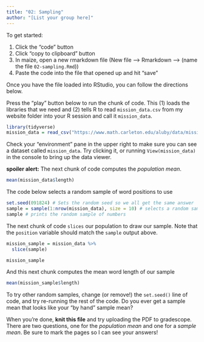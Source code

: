 ```yaml
---
title: "02: Sampling"
author: "[List your group here]"
---
```


To get started: 

1. Click the "code" button
2. Click "copy to clipboard" button
3. In maize, open a new rmarkdown file (New file --> Rmarkdown --> (name the file `02-sampling.Rmd`))
4. Paste the code into the file that opened up and hit "save"

Once you have the file loaded into RStudio, you can follow the directions below.

Press the "play" button below to run the chunk of code. This (1) loads the libraries that we need and (2) tells R to read `mission_data.csv` from my website folder into your R session and call it `mission_data`. 

```r
library(tidyverse)
mission_data = read_csv("https://www.math.carleton.edu/aluby/data/mission_data.csv")
```

Check your "environment" pane in the upper right to make sure you can see a dataset called `mission_data`. Try clicking it, or running `View(mission_data)` in the console to bring up the data viewer. 

**spoiler alert:** The next chunk of code computes the *population mean*. 

```r
mean(mission_data$length)
```

The code below selects a random sample of word positions to use

```r
set.seed(091824) # Sets the random seed so we all get the same answer
sample = sample(1:nrow(mission_data), size = 10) # selects a random sample of size 10 from the numbers 1-364
sample # prints the random sample of numbers
```

The next chunk of code `slices` our population to draw our sample. Note that the `position` variable should match the `sample` output above. 

```r
mission_sample = mission_data %>% 
  slice(sample)

mission_sample
```

And this next chunk computes the mean word length of our sample

```r
mean(mission_sample$length)
```

To try other random samples, change (or remove!) the `set.seed()` line of code, and try re-running the rest of the code. Do you ever get a sample mean that looks like your "by hand" sample mean?

When you're done, **knit this file** and try uploading the PDF to gradescope. There are two questions, one for the *population mean* and one for a *sample mean*. Be sure to mark the pages so I can see your answers! 
